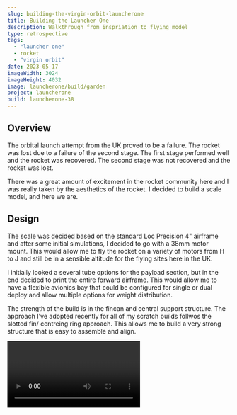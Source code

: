 ```yaml
---
slug: building-the-virgin-orbit-launcherone
title: Building the Launcher One
description: Walkthrough from inspriation to flying model 
type: retrospective
tags:
  - "launcher one"
  - rocket
  - "virgin orbit"
date: 2023-05-17
imageWidth: 3024
imageHeight: 4032
image: launcherone/build/garden
project: launcherone
build: launcherone-38
---
```


## Overview

The orbital launch attempt from the UK proved to be a failure. The rocket was
lost due to a failure of the second stage. The first stage performed well and
the rocket was recovered. The second stage was not recovered and the rocket
was lost.

There was a great amount of excitement in the rocket community here and I was
really taken by the aesthetics of the rocket. I decided to build a scale
model, and here we are.

## Design

The scale was decided based on the standard Loc Precision 4" airframe and
after some initial simulations, I decided to go with a 38mm motor mount.
This would allow me to fly the rocket on a variety of motors from H to J
and still be in a sensible altitude for the flying sites here in the UK.

I initially looked a several tube options for the payload section, but in
the end decided to print the entire forward airframe. This would allow me
to have a flexible avionics bay that could be configured for single or dual
deploy and allow multiple options for weight distribution.

<BlogImage
  src='launcherone/build/cutaway'
  alt='cutaway'
  className='mx-auto'
  crop='fill'
/>

The strength of the build is in the fincan and central support structure.
The approach I've adopted recently for all of my scratch builds follwos the
slotted fin/ centreing ring approach. This allows me to build a very strong
structure that is easy to assemble and align.

<Video id='pZEoVOQLOBE' caption='The maiden launch'/>

and _that_ was it
